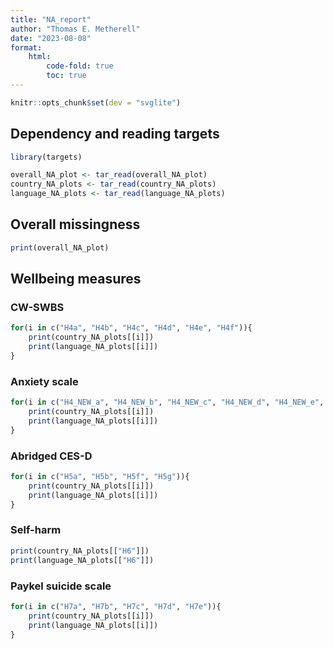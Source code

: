 ```yaml
---
title: "NA_report"
author: "Thomas E. Metherell"
date: "2023-08-08"
format: 
    html:
        code-fold: true
        toc: true
---
```


```r
knitr::opts_chunk$set(dev = "svglite")
```

## Dependency and reading targets
```r
library(targets)

overall_NA_plot <- tar_read(overall_NA_plot)
country_NA_plots <- tar_read(country_NA_plots)
language_NA_plots <- tar_read(language_NA_plots)
```

## Overall missingness

```r
print(overall_NA_plot)
```

## Wellbeing measures
### CW-SWBS

```r
for(i in c("H4a", "H4b", "H4c", "H4d", "H4e", "H4f")){
    print(country_NA_plots[[i]])
    print(language_NA_plots[[i]])
}
```

### Anxiety scale

```r
for(i in c("H4_NEW_a", "H4_NEW_b", "H4_NEW_c", "H4_NEW_d", "H4_NEW_e", "H4_NEW_f", "H4_NEW_g")){
    print(country_NA_plots[[i]])
    print(language_NA_plots[[i]])
}
```

### Abridged CES-D

```r
for(i in c("H5a", "H5b", "H5f", "H5g")){
    print(country_NA_plots[[i]])
    print(language_NA_plots[[i]])
}
```

### Self-harm

```r
print(country_NA_plots[["H6"]])
print(language_NA_plots[["H6"]])
```

### Paykel suicide scale

```r
for(i in c("H7a", "H7b", "H7c", "H7d", "H7e")){
    print(country_NA_plots[[i]])
    print(language_NA_plots[[i]])
}
```